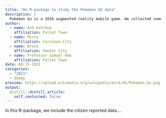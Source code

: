 ```yaml
---
title: "An R-package to study the Pokemon GO data"
description: |
  Pokémon Go is a 2016 augmented reality mobile game. We collected some citizen reported data to find out where it is best to catch rare Pokemons.
author:
  - name: Ash Ketchum
    affiliation: Pallet Town
  - name: Misty
    affiliation: Cerulean City
  - name: Brock
    affiliation: Pewter City
  - name: Professor Samuel Oak
    affiliation: Pallet Town
date: 08-15-2021
categories:
  - "2021"
  - dummy
preview: https://upload.wikimedia.org/wikipedia/en/4/46/Pokemon_Go.png
output:
  distill::distill_article:
    self_contained: false
---
```


In this R-package, we include the citizen reported data....
